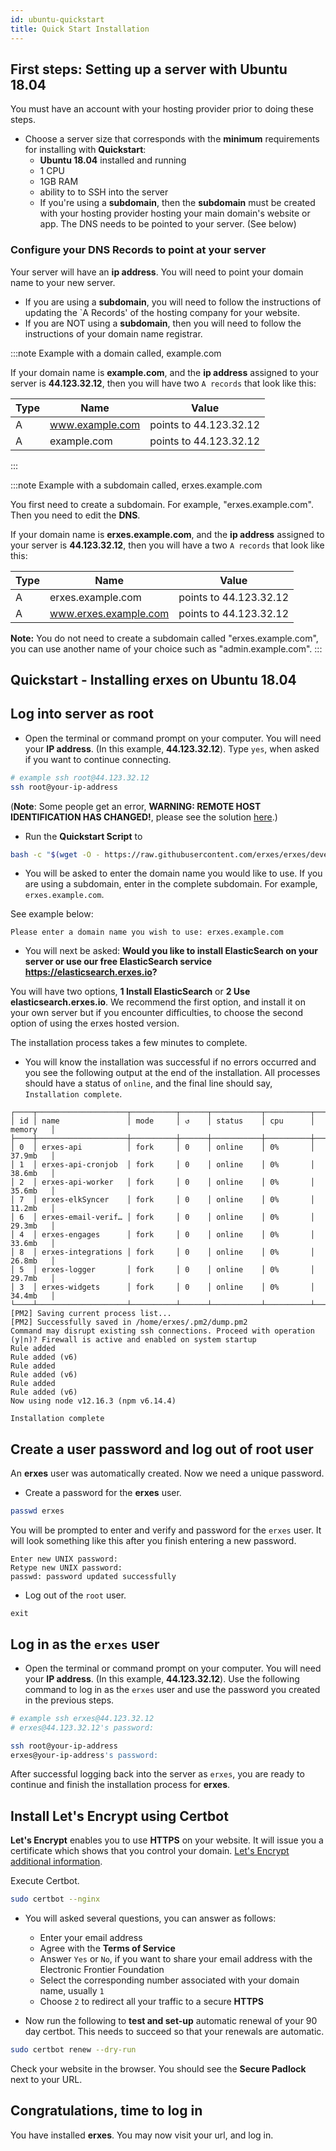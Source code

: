 ```yaml
---
id: ubuntu-quickstart
title: Quick Start Installation
---
```


## First steps: Setting up a server with Ubuntu 18.04

You must have an account with your hosting provider prior to doing these steps.

- Choose a server size that corresponds with the **minimum** requirements for installing with **Quickstart**:
  - **Ubuntu 18.04** installed and running
  - 1 CPU
  - 1GB RAM
  - ability to to SSH into the server
  - If you're using a **subdomain**, then the **subdomain** must be created with your hosting provider hosting your main domain's website or app. The DNS needs to be pointed to your server. (See below)

### Configure your DNS Records to point at your server

Your server will have an **ip address**. You will need to point your domain name to your new server.

- If you are using a **subdomain**, you will need to follow the instructions of updating the `A Records' of the hosting company for your website.
- If you are NOT using a **subdomain**, then you will need to follow the instructions of your domain name registrar.

:::note Example with a domain called, example.com

If your domain name is **example.com**, and the **ip address** assigned to your server is **44.123.32.12**, then you will have two `A records` that look like this:

| Type | Name            | Value                  |
| ---- | --------------- | ---------------------- |
| A    | www.example.com | points to 44.123.32.12 |
| A    | example.com     | points to 44.123.32.12 |

:::

:::note Example with a subdomain called, erxes.example.com

You first need to create a subdomain. For example, "erxes.example.com". Then you need to edit the **DNS**.

If your domain name is **erxes.example.com**, and the **ip address** assigned to your server is **44.123.32.12**, then you will have a two `A records` that look like this:

| Type | Name                  | Value                  |
| ---- | --------------------- | ---------------------- |
| A    | erxes.example.com     | points to 44.123.32.12 |
| A    | www.erxes.example.com | points to 44.123.32.12 |

**Note:** You do not need to create a subdomain called "erxes.example.com", you can use another name of your choice such as "admin.example.com".
:::

## Quickstart - Installing erxes on Ubuntu 18.04

## Log into server as root

- Open the terminal or command prompt on your computer. You will need your **IP address**. (In this example, **44.123.32.12**). Type `yes`, when asked if you want to continue connecting.

```bash
# example ssh root@44.123.32.12
ssh root@your-ip-address
```

(**Note**: Some people get an error, **WARNING: REMOTE HOST IDENTIFICATION HAS CHANGED!**, please see the solution [here](/installation/ubuntu-troubleshooting).)

- Run the **Quickstart Script** to

```bash
bash -c "$(wget -O - https://raw.githubusercontent.com/erxes/erxes/develop/scripts/install/ubuntu18.sh)"
```

- You will be asked to enter the domain name you would like to use. If you are using a subdomain, enter in the complete subdomain. For example, `erxes.example.com`.

See example below:

```
Please enter a domain name you wish to use: erxes.example.com
```

- You will next be asked: **Would you like to install ElasticSearch on your server or use our free ElasticSearch service https://elasticsearch.erxes.io?**

You will have two options, **1 Install ElasticSearch** or **2 Use elasticsearch.erxes.io**. We recommend the first option, and install it on your own server but if you encounter difficulties, to choose the second option of using the erxes hosted version.

The installation process takes a few minutes to complete.

- You will know the installation was successful if no errors occurred and you see the following output at the end of the installation. All processes should have a status of `online`, and the final line should say, `Installation complete`.

```
┌────┬────────────────────┬──────────┬──────┬───────────┬──────────┬──────────┐
│ id │ name               │ mode     │ ↺    │ status    │ cpu      │ memory   │
├────┼────────────────────┼──────────┼──────┼───────────┼──────────┼──────────┤
│ 0  │ erxes-api          │ fork     │ 0    │ online    │ 0%       │ 37.9mb   │
│ 1  │ erxes-api-cronjob  │ fork     │ 0    │ online    │ 0%       │ 38.6mb   │
│ 2  │ erxes-api-worker   │ fork     │ 0    │ online    │ 0%       │ 35.6mb   │
│ 7  │ erxes-elkSyncer    │ fork     │ 0    │ online    │ 0%       │ 11.2mb   │
│ 6  │ erxes-email-verif… │ fork     │ 0    │ online    │ 0%       │ 29.3mb   │
│ 4  │ erxes-engages      │ fork     │ 0    │ online    │ 0%       │ 33.6mb   │
│ 8  │ erxes-integrations │ fork     │ 0    │ online    │ 0%       │ 26.8mb   │
│ 5  │ erxes-logger       │ fork     │ 0    │ online    │ 0%       │ 29.7mb   │
│ 3  │ erxes-widgets      │ fork     │ 0    │ online    │ 0%       │ 34.4mb   │
└────┴────────────────────┴──────────┴──────┴───────────┴──────────┴──────────┘
[PM2] Saving current process list...
[PM2] Successfully saved in /home/erxes/.pm2/dump.pm2
Command may disrupt existing ssh connections. Proceed with operation (y|n)? Firewall is active and enabled on system startup
Rule added
Rule added (v6)
Rule added
Rule added (v6)
Rule added
Rule added (v6)
Now using node v12.16.3 (npm v6.14.4)

Installation complete
```

## Create a user password and log out of root user

An **erxes** user was automatically created. Now we need a unique password.

- Create a password for the **erxes** user.

```bash
passwd erxes
```

You will be prompted to enter and verify and password for the `erxes` user. It will look something like this after you finish entering a new password.

```
Enter new UNIX password:
Retype new UNIX password:
passwd: password updated successfully
```

- Log out of the `root` user.

```
exit
```

## Log in as the `erxes` user

- Open the terminal or command prompt on your computer. You will need your **IP address**. (In this example, **44.123.32.12**). Use the following command to log in as the `erxes` user and use the password you created in the previous steps.

```bash
# example ssh erxes@44.123.32.12
# erxes@44.123.32.12's password:

ssh root@your-ip-address
erxes@your-ip-address's password:
```

After successful logging back into the server as `erxes`, you are ready to continue and finish the installation process for **erxes**.

## Install Let's Encrypt using Certbot

**Let's Encrypt** enables you to use **HTTPS** on your website. It will issue you a certificate which shows that you control your domain. [Let's Encrypt additional information](https://www.nginx.com/resources/wiki/start/topics/tutorials/install/).

Execute Certbot.

```bash
sudo certbot --nginx
```

- You will asked several questions, you can answer as follows:

  - Enter your email address
  - Agree with the **Terms of Service**
  - Answer `Yes` or `No`, if you want to share your email address with the Electronic Frontier Foundation
  - Select the corresponding number associated with your domain name, usually `1`
  - Choose `2` to redirect all your traffic to a secure **HTTPS**

- Now run the following to **test and set-up** automatic renewal of your 90 day certbot. This needs to succeed so that your renewals are automatic.

```bash
sudo certbot renew --dry-run
```

Check your website in the browser. You should see the **Secure Padlock** next to your URL.

## Congratulations, time to log in

You have installed **erxes**. You may now visit your url, and log in.

